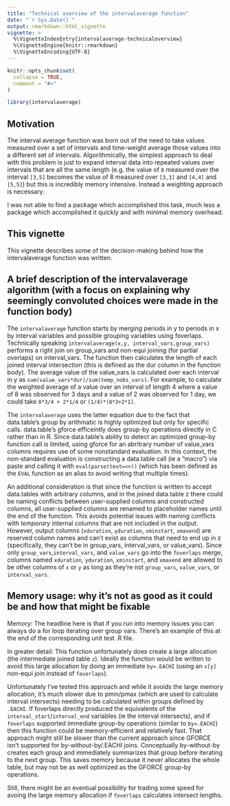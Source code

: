 ```yaml
---
title: "Technical overview of the intervalaverage function"
date: "`r Sys.Date()`"
output: rmarkdown::html_vignette
vignette: >
  %\VignetteIndexEntry{intervalaverage-technicaloverview}
  %\VignetteEngine{knitr::rmarkdown}
  %\VignetteEncoding{UTF-8}
---
```


```r
knitr::opts_chunk$set(
  collapse = TRUE,
  comment = "#>"
)
```

```r
library(intervalaverage)
```

## Motivation

The interval average function was born out of the need to take values measured 
over a set of intervals and time-weight average those values into a different set
of intervals. Algorithmically, the simplest approach to deal with this problem
is just to expand interval data into repeated values over intervals that are all
the same length (e.g. the value of `8` measured over the interval `[3,5]` becomes
the value of 8 measured over `[3,3]` and `[4,4]` and `[5,5]`) but this is incredibly
memory intensive.  Instead a weighting approach is necessary. 

I was not able to find a package which accomplished this task, much less
a package which accomplished it quickly and with minimal memory overhead.


## This vignette
This vignette describes some of the decision-making behind how the intervalaverage function was written.



## A brief description of the intervalaverage algorithm (with a focus on explaining why seemingly convoluted choices were made in the function body)

The `intervalaverage` function starts by merging periods in y to periods in x by
 interval variables and possible grouping variables using foverlaps. 
Technically speaking `intervalaverage(x,y, interval_vars,group_vars)`
performs a right join on group_vars and non-equi joining (for partial overlaps)
on interval_vars. The function then calculates the length of each joined interval
intersection (this is defined as the dur column in the function body).
  The average value of the value_vars is calculated over each interval
in y as `sum(value_vars*dur)/sum(temp_nobs_vars)`. For example,
to calculate the weighted average of a value over 
an interval of length 4 where a value of 8 was observed for 3 days and a value of
2 was observed for 1 day, we could take `8*3/4 + 2*1/4` or `(1/4)*(8*3+2*1)`.

The `intervalaverage` uses the latter equation due to the fact that data.table's 
group by arithmatic is highly optimized but only for specific calls.
data.table's gforce  efficeintly does group-by operations directly in C rather 
than in R. Since data.table's ability to detect an optimized group-by function 
call is limited, using gforce for an abritrary number of value_vars columns
requires use of some nonstandard evaluation. In this context, 
the non-standard evaluation is constructing a data.table call (ie a "macro")
 via paste and calling it with `eval(parse(text=<>))` (which has been defined 
 as the `EVAL` function as an alias to avoid writing that multiple times). 

An additional consideration is that since the function is written to accept 
data.tables with arbitrary columns, and in the joined data.table z there could 
be naming conflicts between user-supplied columns and constructed columns, all 
user-supplied columns are renamed to placeholder names until the end of the 
function. This avoids potential issues with naming conflicts with *temporary*
 internal columns that are not included in the output. However, output columns
 (`xduration`, `yduration`, `xminstart`, `xmaxend`) are reserved column names and can't
 exist as columns that need to end up in z (specifically, they can't be in group_vars, 
 interval_vars, or value_vars).  Since only `group_vars`,`interval_vars`, and `value_vars`
 go into the `foverlaps` merge, columns named `xduration`, `yduration`, `xminstart`, and
 `xmaxend` are allowed to be other columns of `x` or `y` as long as they're not `group_vars`,
 `value_vars`, or `interval_vars`.

## Memory usage: why it's not as good as it could be and how that might be fixable

Memory: 
The headline here is that if you run into memory issues you can always 
do a for loop iterating over group vars. There's an example of this at the end of 
the corresponding unit test .R file.

In greater detail: 
This function unfortunately does create a large allocation 
(the intermediate joined table `z`). Ideally the function would be written to avoid
 this large allocation by doing an immediate `by=.EACHI` 
 (using an `x[y]` non-equi join instead of `foverlaps`).
 
 Unfortunately I've tested this approach and while it avoids the large memory allocation, 
 it's much slower due to pmin/pmax (which are used to calculate interval intersects)
 needing to be calculated within groups defined by `.EACHI`.
 If foverlaps directly produced the equivalents of the `interval_start`/`interval_end`
 variables (ie the interval intersects),
 and if `foverlaps` supported immediate group-by operations (similar to `by=.EACHI`)
 then this function could be
 memory-efficient and relatively fast. That approach might still be slower than 
 the current approach since GFORCE isn't supported for by-without-by/.EACHI joins.
 Conceptually by-without-by creates each group and immediately summarizes that group
 before iterating to the next group. This saves memory because it never allocates
 the whole table, but may not be as well optimized as the GFORCE group-by operations.
 
 Still, there might be an eventual possibility
 for trading some speed for avoing the large memory allocation if `foverlaps` calculates
 intersect lengths.
 
 
 

